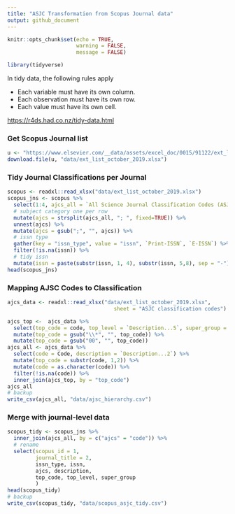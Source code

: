 ```yaml
---
title: "ASJC Transformation from Scopus Journal data"
output: github_document
---
```


```r
knitr::opts_chunk$set(echo = TRUE, 
                      warning = FALSE, 
                      message = FALSE)
```

```r
library(tidyverse)
```

In tidy data, the following rules apply

- Each variable must have its own column.
- Each observation must have its own row.
- Each value must have its own cell.

<https://r4ds.had.co.nz/tidy-data.html>

### Get Scopus Journal list

```r
u <- "https://www.elsevier.com/__data/assets/excel_doc/0015/91122/ext_list_october_2019.xlsx"
download.file(u, "data/ext_list_october_2019.xlsx")
```

### Tidy Journal Classifications per Journal 

```r
scopus <- readxl::read_xlsx("data/ext_list_october_2019.xlsx")
scopus_jns <- scopus %>% 
  select(1:4, ajcs_all = `All Science Journal Classification Codes (ASJC)`) %>%
  # subject category one per row
  mutate(ajcs = strsplit(ajcs_all, "; ", fixed=TRUE)) %>%
  unnest(ajcs) %>%
  mutate(ajcs = gsub(";", "", ajcs)) %>%
  # issn type 
  gather(key = "issn_type", value = "issn", `Print-ISSN`, `E-ISSN`) %>%
  filter(!is.na(issn)) %>%
  # tidy issn
  mutate(issn = paste(substr(issn, 1, 4), substr(issn, 5,8), sep = "-"))
head(scopus_jns)

```

### Mapping AJSC Codes to Classification

```r
ajcs_data <- readxl::read_xlsx("data/ext_list_october_2019.xlsx", 
                                  sheet = "ASJC classification codes") 

ajcs_top <-  ajcs_data %>%
  select(top_code = code, top_level = `Description...5`, super_group = Supergroup) %>%
  mutate(top_code = gsub("\\*", "", top_code)) %>%
  mutate(top_code = gsub("00", "", top_code)) 
ajcs_all <- ajcs_data %>%
  select(code = Code, description = `Description...2`) %>%
  mutate(top_code = substr(code, 1,2)) %>%
  mutate(code = as.character(code)) %>%
  filter(!is.na(code)) %>%
  inner_join(ajcs_top, by = "top_code")
ajcs_all
# backup
write_csv(ajcs_all, "data/ajsc_hierarchy.csv")
```

### Merge with journal-level data

```r
scopus_tidy <- scopus_jns %>%
  inner_join(ajcs_all, by = c("ajcs" = "code")) %>%
  # rename
  select(scopus_id = 1, 
         journal_title = 2,
         issn_type, issn,
         ajcs, description,
         top_code, top_level, super_group
         )
head(scopus_tidy)
# backup 
write_csv(scopus_tidy, "data/scopus_asjc_tidy.csv")
```

